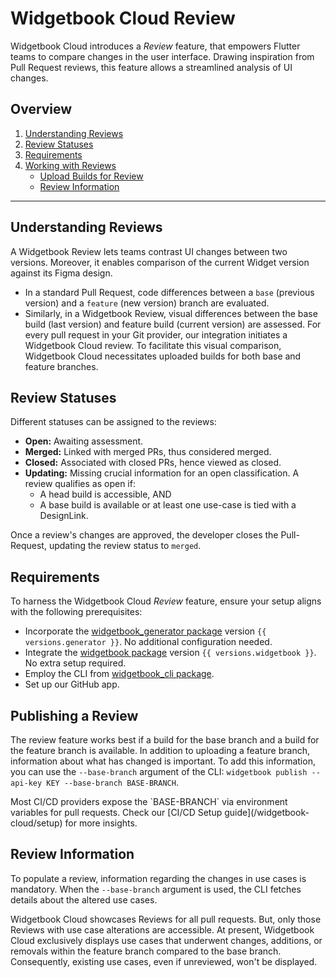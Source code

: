 # Widgetbook Cloud Review

Widgetbook Cloud introduces a _Review_ feature, that empowers Flutter teams to compare changes in the user interface. Drawing inspiration from Pull Request reviews, this feature allows a streamlined analysis of UI changes.

## Overview

1. [Understanding Reviews](#understanding-reviews)
2. [Review Statuses](#review-statuses)
3. [Requirements](#requirements)
4. [Working with Reviews](#working-with-reviews)
   - [Upload Builds for Review](#builds-for-review)
   - [Review Information](#review-information)

---

## Understanding Reviews

A Widgetbook Review lets teams contrast UI changes between two versions. Moreover, it enables comparison of the current Widget version against its Figma design.
- In a standard Pull Request, code differences between a `base` (previous version) and a `feature` (new version) branch are evaluated.
- Similarly, in a Widgetbook Review, visual differences between the base build (last version) and feature build (current version) are assessed.
For every pull request in your Git provider, our integration initiates a Widgetbook Cloud review. To facilitate this visual comparison, Widgetbook Cloud necessitates uploaded builds for both base and feature branches.

## Review Statuses

Different statuses can be assigned to the reviews:

- **Open:** Awaiting assessment.
- **Merged:** Linked with merged PRs, thus considered merged.
- **Closed:** Associated with closed PRs, hence viewed as closed.
- **Updating:** Missing crucial information for an open classification. A review qualifies as open if:
  - A head build is accessible, AND
  - A base build is available or at least one use-case is tied with a DesignLink.

Once a review's changes are approved, the developer closes the Pull-Request, updating the review status to `merged`.

## Requirements

To harness the Widgetbook Cloud _Review_ feature, ensure your setup aligns with the following prerequisites:

- Incorporate the [widgetbook_generator package](https://pub.dev/packages/widgetbook_generator) version `{{ versions.generator }}`. No additional configuration needed.
- Integrate the [widgetbook package](https://pub.dev/packages/widgetbook) version `{{ versions.widgetbook }}`. No extra setup required.
- Employ the CLI from [widgetbook_cli package](https://pub.dev/packages/widgetbook_cli).
- Set up our GitHub app.

## Publishing a Review

The review feature works best if a build for the base branch and a build for the feature branch is available. 
In addition to uploading a feature branch, information about what has changed is important. 
To add this information, you can use the `--base-branch` argument of the CLI: `widgetbook publish --api-key KEY --base-branch BASE-BRANCH`.

<Info>
    Most CI/CD providers expose the `BASE-BRANCH` via environment variables for pull requests. Check our [CI/CD Setup guide](/widgetbook-cloud/setup) for more insights.
</Info>

## Review Information
To populate a review, information regarding the changes in use cases is mandatory. When the `--base-branch` argument is used, the CLI fetches details about the altered use cases.

<Info>
Widgetbook Cloud showcases Reviews for all pull requests. But, only those Reviews with use case alterations are accessible.
</Info>
<Warning>
At present, Widgetbook Cloud exclusively displays use cases that underwent changes, additions, or removals within the feature branch compared to the base branch. Consequently, existing use cases, even if unreviewed, won't be displayed.
</Warning>

